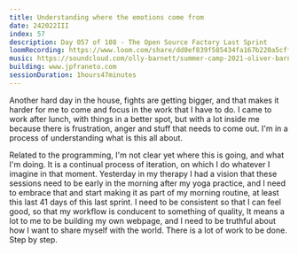 ```yaml
---
title: Understanding where the emotions come from
date: 242022III
index: 57
description: Day 057 of 108 - The Open Source Factory Last Sprint
loomRecording: https://www.loom.com/share/dd0ef839f585434fa167b220a5cff4bd
music: https://soundcloud.com/olly-barnett/summer-camp-2021-oliver-barnett
building: www.jpfraneto.com
sessionDuration: 1hours47minutes
---
```


Another hard day in the house, fights are getting bigger, and that makes it harder for me to come and focus in the work that I have to do. I came to work after lunch, with things in a better spot, but with a lot inside me because there is frustration, anger and stuff that needs to come out. I'm in a process of understanding what is this all about.

Related to the programming, I'm not clear yet where this is going, and what I'm doing. It is a continual process of iteration, on which I do whatever I imagine in that moment. Yesterday in my therapy I had a vision that these sessions need to be early in the morning after my yoga practice, and I need to embrace that and start making it as part of my morning routine, at least this last 41 days of this last sprint. I need to be consistent so that I can feel good, so that my workflow is conducent to something of quality,
It means a lot to me to be building my own webpage, and I need to be truthful about how I want to share myself with the world. There is a lot of work to be done. Step by step.
